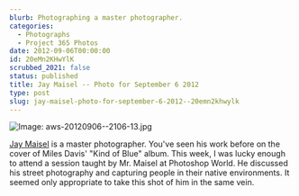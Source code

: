 ```yaml
---
blurb: Photographing a master photographer.
categories:
  - Photographs
  - Project 365 Photos
date: 2012-09-06T00:00:00
id: 20eMn2KHwYlK
scrubbed_2021: false
status: published
title: Jay Maisel -- Photo for September 6 2012
type: post
slug: jay-maisel-photo-for-september-6-2012--20emn2khwylk
---
```


![Image: aws-20120906--2106-13.jpg](/aws-20120906--2106-13.jpg)

[Jay Maisel](http://www.jaymaisel.com/biography/) is a master photographer. You've seen his work before on the cover of Miles Davis' "Kind of Blue" album. This week, I was lucky enough to attend a session taught by Mr. Maisel at Photoshop World. He discussed his street photography and capturing people in their native environments. It seemed only appropriate to take this shot of him in the same vein.